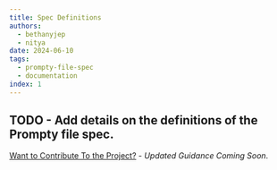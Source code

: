 ```yaml
---
title: Spec Definitions
authors:
  - bethanyjep
  - nitya
date: 2024-06-10
tags:
  - prompty-file-spec
  - documentation
index: 1
---
```


TODO - Add details on the definitions of the Prompty file spec.
---
[Want to Contribute To the Project?](/docs/contributing/) - _Updated Guidance Coming Soon_.
